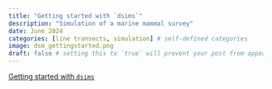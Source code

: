 ```yaml
---
title: "Getting started with `dsims`"
description: "Simulation of a marine mammal survey"
date: June 2024
categories: [line transects, simulation] # self-defined categories
image: dsm_gettingstarted.png
draft: false # setting this to `true` will prevent your post from appearing on your listing page until you're ready!
---
```


[Getting started with `dsims`](https://distancedevelopment.github.io/dsims/articles/GettingStarted.html)